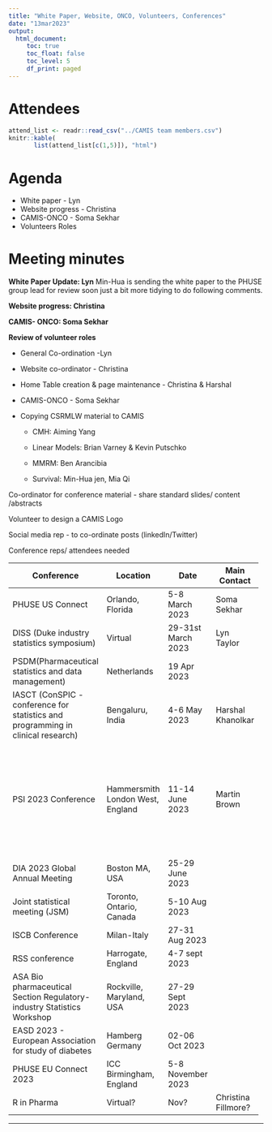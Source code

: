 ```yaml
---
title: "White Paper, Website, ONCO, Volunteers, Conferences"
date: "13mar2023"
output:
  html_document: 
     toc: true
     toc_float: false
     toc_level: 5
     df_print: paged
---
```


# Attendees

```r
attend_list <- readr::read_csv("../CAMIS team members.csv")
knitr::kable(
       list(attend_list[c(1,5)]), "html")
```

# Agenda

-   White paper - Lyn
-   Website progress - Christina
-   CAMIS-ONCO - Soma Sekhar
-   Volunteers Roles

# Meeting minutes

**White Paper Update: Lyn** Min-Hua is sending the white paper to the PHUSE group lead for review soon just a bit more tidying to do following comments.

**Website progress: Christina**

**CAMIS- ONCO: Soma Sekhar**

**Review of volunteer roles**

-   General Co-ordination -Lyn

-   Website co-ordinator - Christina

-   Home Table creation & page maintenance - Christina & Harshal

-   CAMIS-ONCO - Soma Sekhar

-   Copying CSRMLW material to CAMIS

    -   CMH: Aiming Yang

    -   Linear Models: Brian Varney & Kevin Putschko

    -   MMRM: Ben Arancibia

    -   Survival: Min-Hua jen, Mia Qi

Co-ordinator for conference material - share standard slides/ content /abstracts

Volunteer to design a CAMIS Logo

Social media rep - to co-ordinate posts (linkedIn/Twitter)

Conference reps/ attendees needed

+----------------------------------------------------------------------------------+----------------------------------+--------------------+---------------------+----------------------+------------------------------------+
| Conference                                                                       | Location                         | Date               | Main Contact        | Volunteers to attend | Details                            |
+==================================================================================+==================================+====================+=====================+======================+====================================+
| PHUSE US Connect                                                                 | Orlando, Florida                 | 5-8 March 2023     | Soma Sekhar         |                      | Presentation                       |
+----------------------------------------------------------------------------------+----------------------------------+--------------------+---------------------+----------------------+------------------------------------+
| DISS (Duke industry statistics symposium)                                        | Virtual                          | 29-31st March 2023 | Lyn Taylor          | Molly MacDiarmid     | Poster                             |
+----------------------------------------------------------------------------------+----------------------------------+--------------------+---------------------+----------------------+------------------------------------+
| PSDM(Pharmaceutical statistics and data management)                              | Netherlands                      | 19 Apr 2023        |                     |                      |                                    |
+----------------------------------------------------------------------------------+----------------------------------+--------------------+---------------------+----------------------+------------------------------------+
| IASCT (ConSPIC - conference for statistics and programming in clinical research) | Bengaluru, India                 | 4-6 May 2023       | Harshal Khanolkar   | Harshal Khanolkar    |                                    |
+----------------------------------------------------------------------------------+----------------------------------+--------------------+---------------------+----------------------+------------------------------------+
| PSI 2023 Conference                                                              | Hammersmith London West, England | 11-14 June 2023    | Martin Brown        | Christina Fillmore   | Oral & poster submission completed |
|                                                                                  |                                  |                    |                     |                      |                                    |
|                                                                                  |                                  |                    |                     | Lyn Taylor           |                                    |
|                                                                                  |                                  |                    |                     |                      |                                    |
|                                                                                  |                                  |                    |                     | Molly Macdiarmid     |                                    |
|                                                                                  |                                  |                    |                     |                      |                                    |
|                                                                                  |                                  |                    |                     | Martin Brown         |                                    |
+----------------------------------------------------------------------------------+----------------------------------+--------------------+---------------------+----------------------+------------------------------------+
| DIA 2023 Global Annual Meeting                                                   | Boston MA, USA                   | 25-29 June 2023    |                     |                      |                                    |
+----------------------------------------------------------------------------------+----------------------------------+--------------------+---------------------+----------------------+------------------------------------+
| Joint statistical meeting (JSM)                                                  | Toronto, Ontario, Canada         | 5-10 Aug 2023      |                     |                      |                                    |
+----------------------------------------------------------------------------------+----------------------------------+--------------------+---------------------+----------------------+------------------------------------+
| ISCB Conference                                                                  | Milan-Italy                      | 27-31 Aug 2023     |                     |                      |                                    |
+----------------------------------------------------------------------------------+----------------------------------+--------------------+---------------------+----------------------+------------------------------------+
| RSS conference                                                                   | Harrogate, England               | 4-7 sept 2023      |                     |                      |                                    |
+----------------------------------------------------------------------------------+----------------------------------+--------------------+---------------------+----------------------+------------------------------------+
| ASA Bio pharmaceutical Section Regulatory-industry Statistics Workshop           | Rockville, Maryland, USA         | 27-29 Sept 2023    |                     |                      |                                    |
+----------------------------------------------------------------------------------+----------------------------------+--------------------+---------------------+----------------------+------------------------------------+
| EASD 2023 - European Association for study of diabetes                           | Hamberg Germany                  | 02-06 Oct 2023     |                     |                      |                                    |
+----------------------------------------------------------------------------------+----------------------------------+--------------------+---------------------+----------------------+------------------------------------+
| PHUSE EU Connect 2023                                                            | ICC Birmingham, England          | 5-8 November 2023  |                     |                      |                                    |
+----------------------------------------------------------------------------------+----------------------------------+--------------------+---------------------+----------------------+------------------------------------+
| R in Pharma                                                                      | Virtual?                         | Nov?               | Christina Fillmore? |                      |                                    |
+----------------------------------------------------------------------------------+----------------------------------+--------------------+---------------------+----------------------+------------------------------------+

------------------------------------------------------------------------
